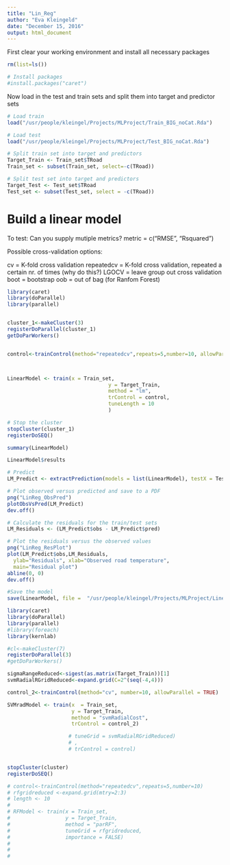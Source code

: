 ```yaml
---
title: "Lin_Reg"
author: "Eva Kleingeld"
date: "December 15, 2016"
output: html_document
---
```


First clear your working environment and install all necessary packages

```r
rm(list=ls())

# Install packages
#install.packages("caret")

```

Now load in the test and train sets and split them into target and predictor sets

```r
# Load train
load("/usr/people/kleingel/Projects/MLProject/Train_BIG_noCat.Rda")

# Load test
load("/usr/people/kleingel/Projects/MLProject/Test_BIG_noCat.Rda")

# Split train set into target and predictors 
Target_Train <- Train_set$TRoad
Train_set <- subset(Train_set, select=-c(TRoad))

# Split test set into target and predictors
Target_Test <- Test_set$TRoad
Test_set <- subset(Test_set, select = -c(TRoad))

```

# Build a linear model

To test:
Can you supply mutiple metrics? metric = c("RMSE", "Rsquared")

Possible cross-validation options:

cv = K-fold cross validation
repeatedcv = K-fold cross validation, repeated a certain nr. of times (why do this?)
LGOCV = leave group out cross validation 
boot = bootstrap
oob = out of bag (for Ranfom Forest)


```r
library(caret)
library(doParallel)
library(parallel)


cluster_1<-makeCluster(3)
registerDoParallel(cluster_1)
getDoParWorkers()


control<-trainControl(method="repeatedcv",repeats=5,number=10, allowParallel = TRUE) 



LinearModel <- train(x = Train_set, 
                                 y = Target_Train, 
                                 method = "lm", 
                                 trControl = control,
                                 tuneLength = 10
                                 )

# Stop the cluster
stopCluster(cluster_1)
registerDoSEQ()

summary(LinearModel)

LinearModel$results

# Predict
LM_Predict <- extractPrediction(models = list(LinearModel), testX = Test_set, testY = Target_Test)

# Plot observed versus predicted and save to a PDF
png("LinReg_ObsPred")
plotObsVsPred(LM_Predict)
dev.off()

# Calculate the residuals for the train/test sets
LM_Residuals <- (LM_Predict$obs - LM_Predict$pred)

# Plot the residuals versus the observed values
png("LinReg_ResPlot")
plot(LM_Predict$obs,LM_Residuals, 
  ylab="Residuals", xlab="Observed road temperature", 
  main="Residual plot") 
abline(0, 0)                  
dev.off()

#Save the model
save(LinearModel, file =  "/usr/people/kleingel/Projects/MLProject/LinearModel.Rda")

```

```r
library(caret)
library(doParallel)
library(parallel)
#library(foreach)
library(kernlab)

#cl<-makeCluster(7)
registerDoParallel(3)
#getDoParWorkers()

sigmaRangeReduced<-sigest(as.matrix(Target_Train))[1]
svmRadialRGridReduced<-expand.grid(C=2^(seq(-4,4)))

control_2<-trainControl(method="cv", number=10, allowParallel = TRUE) 

SVMradModel <- train(x  = Train_set, 
                     y = Target_Train, 
                     method = "svmRadialCost",
                     trControl = control_2)

                    # tuneGrid = svmRadialRGridReduced)
                    # ,
                    # trControl = control)


stopCluster(cluster)
registerDoSEQ()

# control<-trainControl(method="repeatedcv",repeats=5,number=10) 
# rfgridreduced <-expand.grid(mtry=2:3)
# length <- 10
# 
# RFModel <- train(x = Train_set, 
#                  y = Target_Train,
#                  method = "parRF",
#                  tuneGrid = rfgridreduced,
#                  importance = FALSE)
# 
# 
# 





```






